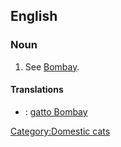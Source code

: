 ==English==
{{wikipedia|Bombay (cat)}}
{{commonscat|Bombay cats}}

===Noun===
{{en-noun|sg=[[Bombay]] [[cat]]}}

# See [[Bombay]].

====Translations====
{{checktrans-top}}
* {{ttbc|Italian}}: [[gatto Bombay]]
{{trans-mid}}
{{trans-bottom}}

[[Category:Domestic cats]]